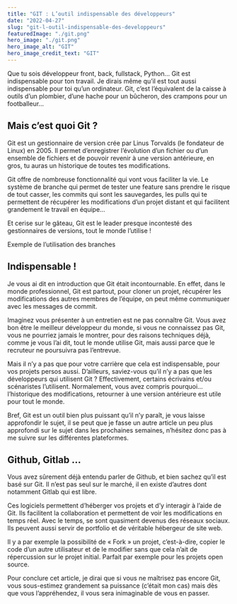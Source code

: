 ```yaml
---
title: "GIT : L’outil indispensable des développeurs"
date: "2022-04-27"
slug: "git-l-outil-indispensable-des-developpeurs"
featuredImage: "./git.png"
hero_image: "./git.png"
hero_image_alt: "GIT"
hero_image_credit_text: "GIT"
---
```


Que tu sois développeur front, back, fullstack, Python… Git est indispensable pour ton travail. Je dirais même qu’il est tout aussi indispensable pour toi qu’un ordinateur. Git, c’est l’équivalent de la caisse à outils d’un plombier, d’une hache pour un bûcheron, des crampons pour un footballeur…

## Mais c’est quoi Git ?
Git est un gestionnaire de version crée par Linus Torvalds (le fondateur de Linux) en 2005. Il permet d’enregistrer l’évolution d’un fichier ou d’un ensemble de fichiers et de pouvoir revenir à une version antérieure, en gros, tu auras un historique de toutes tes modifications.

Git offre de nombreuse fonctionnalité qui vont vous faciliter la vie. Le système de branche qui permet de tester une feature sans prendre le risque de tout casser, les commits qui sont les sauvegardes, les pulls qui te permettent de récupérer les modifications d’un projet distant et qui facilitent grandement le travail en équipe…

Et cerise sur le gâteau, Git est le leader presque incontesté des gestionnaires de versions, tout le monde l’utilise !


Exemple de l’utilisation des branches
## Indispensable !
Je vous ai dit en introduction que Git était incontournable. En effet, dans le monde professionnel, Git est partout, pour cloner un projet, récupérer les modifications des autres membres de l’équipe, on peut même communiquer avec les messages de commit.

Imaginez vous présenter à un entretien est ne pas connaître Git. Vous avez bon être le meilleur développeur du monde, si vous ne connaissez pas Git, vous ne pourriez jamais le montrer, pour des raisons techniques déjà, comme je vous l’ai dit, tout le monde utilise Git, mais aussi parce que le recruteur ne poursuivra pas l’entrevue.

Mais il n’y a pas que pour votre carrière que cela est indispensable, pour vos projets persos aussi. D’ailleurs, saviez-vous qu’il n’y a pas que les développeurs qui utilisent Git ?
Effectivement, certains écrivains et/ou scénaristes l’utilisent. Normalement, vous avez compris pourquoi… l’historique des modifications, retourner à une version antérieure est utile pour tout le monde.

Bref, Git est un outil bien plus puissant qu’il n’y paraît, je vous laisse approfondir le sujet, il se peut que je fasse un autre article un peu plus approfondi sur le sujet dans les prochaines semaines, n’hésitez donc pas à me suivre sur les différentes plateformes.

## Github, Gitlab …
Vous avez sûrement déjà entendu parler de Github, et bien sachez qu’il est basé sur Git. Il n’est pas seul sur le marché, il en existe d’autres dont notamment Gitlab qui est libre.

Ces logiciels permettent d’héberger vos projets et d’y interagir à l’aide de Git. Ils facilitent la collaboration et permettent de voir les modifications en temps réel. Avec le temps, se sont quasiment devenus des réseaux sociaux. Ils peuvent aussi servir de portfolio et de véritable hébergeur de site web.

Il y a par exemple la possibilité de « Fork » un projet, c’est-à-dire, copier le code d’un autre utilisateur et de le modifier sans que cela n’ait de répercussion sur le projet initial. Parfait par exemple pour les projets open source.

Pour conclure cet article, je dirai que si vous ne maîtrisez pas encore Git, vous sous-estimez grandement sa puissance (c’était mon cas) mais dès que vous l’appréhendez, il vous sera inimaginable de vous en passer.

